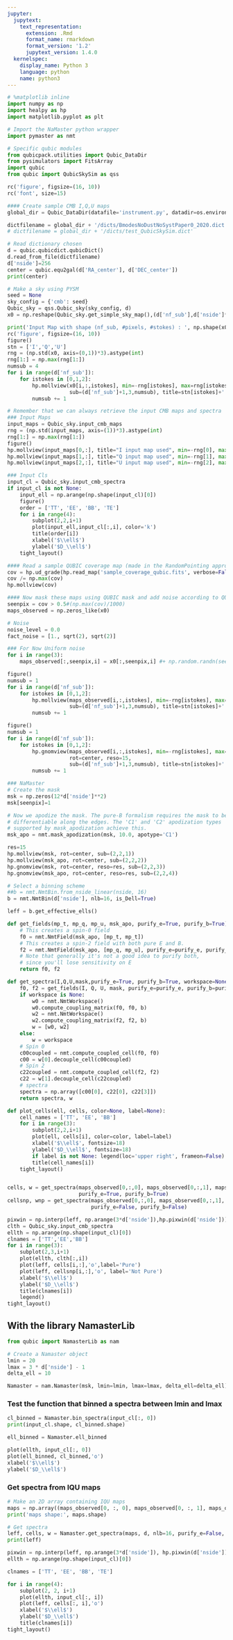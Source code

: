 ```yaml
---
jupyter:
  jupytext:
    text_representation:
      extension: .Rmd
      format_name: rmarkdown
      format_version: '1.2'
      jupytext_version: 1.4.0
  kernelspec:
    display_name: Python 3
    language: python
    name: python3
---
```


```python
# %matplotlib inline
import numpy as np
import healpy as hp
import matplotlib.pyplot as plt

# Import the NaMaster python wrapper
import pymaster as nmt

# Specific qubic modules
from qubicpack.utilities import Qubic_DataDir
from pysimulators import FitsArray
import qubic
from qubic import QubicSkySim as qss

rc('figure', figsize=(16, 10))
rc('font', size=15)
```

```python
#### Create sample CMB I,Q,U maps
global_dir = Qubic_DataDir(datafile='instrument.py', datadir=os.environ['QUBIC_DATADIR'])

dictfilename = global_dir + '/dicts/BmodesNoDustNoSystPaper0_2020.dict'
# dictfilename = global_dir + '/dicts/test_QubicSkySim.dict'

# Read dictionary chosen
d = qubic.qubicdict.qubicDict()
d.read_from_file(dictfilename)
d['nside']=256
center = qubic.equ2gal(d['RA_center'], d['DEC_center'])
print(center)
```

```python
# Make a sky using PYSM
seed = None
sky_config = {'cmb': seed}
Qubic_sky = qss.Qubic_sky(sky_config, d)
x0 = np.reshape(Qubic_sky.get_simple_sky_map(),(d['nf_sub'],d['nside']**2*12,3))

print('Input Map with shape (nf_sub, #pixels, #stokes) : ', np.shape(x0))
rc('figure', figsize=(16, 10))
figure()
stn = ['I','Q','U']
rng = (np.std(x0, axis=(0,1))*3).astype(int)
rng[1:] = np.max(rng[1:])
numsub = 4
for i in range(d['nf_sub']):
    for istokes in [0,1,2]:
        hp.mollview(x0[i,:,istokes], min=-rng[istokes], max=rng[istokes],
                    sub=(d['nf_sub']+1,3,numsub), title=stn[istokes]+' subfreq {}'.format(i))
        numsub += 1
```

```python
# Remember that we can always retrieve the input CMB maps and spectra
### Input Maps
input_maps = Qubic_sky.input_cmb_maps
rng = (np.std(input_maps, axis=(1))*3).astype(int)
rng[1:] = np.max(rng[1:])
figure()
hp.mollview(input_maps[0,:], title="I input map used", min=-rng[0], max=rng[0], sub=(1,3,1))
hp.mollview(input_maps[1,:], title="Q input map used", min=-rng[1], max=rng[1], sub=(1,3,2))
hp.mollview(input_maps[2,:], title="U input map used", min=-rng[2], max=rng[2], sub=(1,3,3))

### Input Cls
input_cl = Qubic_sky.input_cmb_spectra
if input_cl is not None:
    input_ell = np.arange(np.shape(input_cl)[0])
    figure()
    order = ['TT', 'EE', 'BB', 'TE']
    for i in range(4):
        subplot(2,2,i+1)
        plot(input_ell,input_cl[:,i], color='k')
        title(order[i])
        xlabel('$\\ell$')
        ylabel('$D_\\ell$')
    tight_layout()
```

```python
#### Read a sample QUBIC coverage map (made in the RandomPointing approximmation)
cov = hp.ud_grade(hp.read_map('sample_coverage_qubic.fits', verbose=False), d['nside'])
cov /= np.max(cov)
hp.mollview(cov)
```

```python
#### Now mask these maps using QUBIC mask and add noise according to QUBIC coverage
seenpix = cov > 0.5#(np.max(cov)/1000)
maps_observed = np.zeros_like(x0)

# Noise
noise_level = 0.0
fact_noise = [1., sqrt(2), sqrt(2)]

### For Now Uniform noise
for i in range(3):
    maps_observed[:,seenpix,i] = x0[:,seenpix,i] #+ np.random.randn(seenpix.sum()) * noise_level * fact_noise[i] 

figure() 
numsub = 1
for i in range(d['nf_sub']):
    for istokes in [0,1,2]:
        hp.mollview(maps_observed[i,:,istokes], min=-rng[istokes], max=rng[istokes],
                    sub=(d['nf_sub']+1,3,numsub), title=stn[istokes]+' subfreq {}'.format(i))
        numsub += 1

figure() 
numsub = 1
for i in range(d['nf_sub']):
    for istokes in [0,1,2]:
        hp.gnomview(maps_observed[i,:,istokes], min=-rng[istokes], max=rng[istokes],
                    rot=center, reso=15,
                    sub=(d['nf_sub']+1,3,numsub), title=stn[istokes]+' subfreq {}'.format(i))
        numsub += 1

```

```python
### NaMaster
# Create the mask
msk = np.zeros(12*d['nside']**2)
msk[seenpix]=1

# Now we apodize the mask. The pure-B formalism requires the mask to be
# differentiable along the edges. The 'C1' and 'C2' apodization types
# supported by mask_apodization achieve this.
msk_apo = nmt.mask_apodization(msk, 10.0, apotype='C1')

res=15
hp.mollview(msk, rot=center, sub=(2,2,1))
hp.mollview(msk_apo, rot=center, sub=(2,2,2))
hp.gnomview(msk, rot=center, reso=res, sub=(2,2,3))
hp.gnomview(msk_apo, rot=center, reso=res, sub=(2,2,4))
```

```python
# Select a binning scheme
##b = nmt.NmtBin.from_nside_linear(nside, 16)
b = nmt.NmtBin(d['nside'], nlb=16, is_Dell=True)

leff = b.get_effective_ells()

def get_fields(mp_t, mp_q, mp_u, msk_apo, purify_e=True, purify_b=True):
    # This creates a spin-0 field 
    f0 = nmt.NmtField(msk_apo, [mp_t, mp_t])
    # This creates a spin-2 field with both pure E and B.
    f2 = nmt.NmtField(msk_apo, [mp_q, mp_u], purify_e=purify_e, purify_b=purify_b)
    # Note that generally it's not a good idea to purify both,
    # since you'll lose sensitivity on E
    return f0, f2

def get_spectra(I,Q,U,mask,purify_e=True, purify_b=True, workspace=None):
    f0, f2 = get_fields(I, Q, U, mask, purify_e=purify_e, purify_b=purify_b)
    if workspace is None:
        w0 = nmt.NmtWorkspace()
        w0.compute_coupling_matrix(f0, f0, b)
        w2 = nmt.NmtWorkspace()
        w2.compute_coupling_matrix(f2, f2, b)
        w = [w0, w2]
    else:
        w = workspace
    # Spin 0
    c00coupled = nmt.compute_coupled_cell(f0, f0)
    c00 = w[0].decouple_cell(c00coupled)
    # Spin 2
    c22coupled = nmt.compute_coupled_cell(f2, f2)
    c22 = w[1].decouple_cell(c22coupled)
    # spectra
    spectra = np.array([c00[0], c22[0], c22[3]])
    return spectra, w

def plot_cells(ell, cells, color=None, label=None):
    cell_names = ['TT', 'EE', 'BB']
    for i in range(3):
        subplot(2,2,i+1)
        plot(ell, cells[i], color=color, label=label)
        xlabel('$\\ell$', fontsize=18)
        ylabel('$D_\\ell$', fontsize=18)
        if label is not None: legend(loc='upper right', frameon=False)
        title(cell_names[i])
    tight_layout()


cells, w = get_spectra(maps_observed[0,:,0], maps_observed[0,:,1], maps_observed[0,:,2], msk_apo,
                       purify_e=True, purify_b=True)
cellsnp, wnp = get_spectra(maps_observed[0,:,0], maps_observed[0,:,1], maps_observed[0,:,2], msk_apo,
                           purify_e=False, purify_b=False)


```

```python
pixwin = np.interp(leff, np.arange(3*d['nside']),hp.pixwin(d['nside']))
clth = Qubic_sky.input_cmb_spectra
ellth = np.arange(np.shape(input_cl)[0])
clnames = ['TT','EE','BB']
for i in range(3):
    subplot(2,3,i+1)
    plot(ellth, clth[:,i])
    plot(leff, cells[i,:],'o',label='Pure')
    plot(leff, cellsnp[i,:],'o', label='Not Pure')
    xlabel('$\\ell$')
    ylabel('$D_\\ell$')
    title(clnames[i])
    legend()
tight_layout()
```

## With the library NamasterLib

```python
from qubic import NamasterLib as nam
```

```python
# Create a Namaster object
lmin = 20
lmax = 3 * d['nside'] - 1
delta_ell = 10

Namaster = nam.Namaster(msk, lmin=lmin, lmax=lmax, delta_ell=delta_ell)
```

### Test the function that binned a spectra between lmin and lmax

```python
cl_binned = Namaster.bin_spectra(input_cl[:, 0])
print(input_cl.shape, cl_binned.shape)

ell_binned = Namaster.ell_binned

plot(ellth, input_cl[:, 0])
plot(ell_binned, cl_binned,'o')
xlabel('$\\ell$')
ylabel('$D_\\ell$')
```

### Get spectra from IQU maps

```python
# Make an 2D array containing IQU maps
maps = np.array((maps_observed[0, :, 0], maps_observed[0, :, 1], maps_observed[0, :, 2]))
print('maps shape:', maps.shape)

# Get spectra
leff, cells, w = Namaster.get_spectra(maps, d, nlb=16, purify_e=False, purify_b=False)
print(leff)
```

```python
pixwin = np.interp(leff, np.arange(3*d['nside']), hp.pixwin(d['nside']))
ellth = np.arange(np.shape(input_cl)[0])

clnames = ['TT', 'EE', 'BB', 'TE']

for i in range(4):
    subplot(2, 2, i+1)
    plot(ellth, input_cl[:, i])
    plot(leff, cells[:, i],'o')
    xlabel('$\\ell$')
    ylabel('$D_\\ell$')
    title(clnames[i])
tight_layout()
```

```python

```
